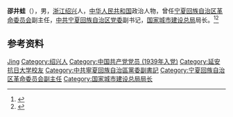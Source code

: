 '''邵井蛙'''（{{bd|1919年|}}），男，[[浙江|浙江]][[绍兴|绍兴]]人，[[中华人民共和国|中华人民共和国]]政治人物，曾任[[宁夏回族自治区革命委员会|宁夏回族自治区革命委员会]]副主任，[[中共宁夏回族自治区党委|中共宁夏回族自治区党委]]副书记，[[国家城市建设总局|国家城市建设总局]]局长。<ref>{{Cite book|title=中华人民共和国职官志|author=何虎生, 李耀东, 向常福主编|publisher=中国社会出版社|year=2003|isbn=9787800883934|location=北京|pages=}}</ref><ref>{{cite book|title=宁夏百科全书|author=《宁夏百科全书》编纂委员会编|publisher=宁夏人民出版社|year=1998|isbn=|location=|page=}}</ref>

== 参考资料 ==
{{reflist}}

{{中国人物小作品}}

{{Authority control}}
{{DEFAULTSORT:Shao邵}}
[[Category:邵姓|Jing]]
[[Category:绍兴人|Category:绍兴人]]
[[Category:中国共产党党员_(1939年入党)|Category:中国共产党党员 (1939年入党)]]
[[Category:延安抗日大学校友|Category:延安抗日大学校友]]
[[Category:中共寧夏回族自治區黨委副書記|Category:中共寧夏回族自治區黨委副書記]]
[[Category:宁夏回族自治区革命委员会副主任|Category:宁夏回族自治区革命委员会副主任]]
[[Category:国家城市建设总局局长|Category:国家城市建设总局局长]]